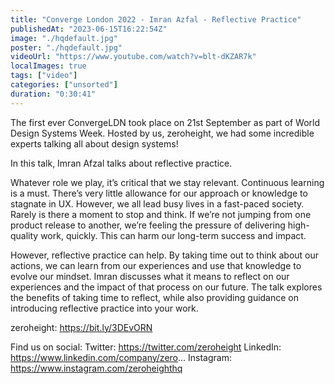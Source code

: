```yaml
---
title: "Converge London 2022 - Imran Azfal - Reflective Practice"
publishedAt: "2023-06-15T16:22:54Z"
image: "./hqdefault.jpg"
poster: "./hqdefault.jpg"
videoUrl: "https://www.youtube.com/watch?v=blt-dKZAR7k"
localImages: true
tags: ["video"]
categories: ["unsorted"]
duration: "0:30:41"
---
```

The first ever ConvergeLDN took place on 21st September as part of World Design Systems Week. Hosted by us, zeroheight, we had some incredible experts talking all about design systems! 

In this talk, Imran Afzal talks about reflective practice. 

Whatever role we play, it’s critical that we stay relevant. Continuous learning is a must. There’s very little allowance for our approach or knowledge to stagnate in UX. However, we all lead busy lives in a fast-paced society. Rarely is there a moment to stop and think. If we’re not jumping from one product release to another, we’re feeling the pressure of delivering high-quality work, quickly. This can harm our long-term success and impact.

However, reflective practice can help. By taking time out to think about our actions, we can learn from our experiences and use that knowledge to evolve our mindset. Imran discusses what it means to reflect on our experiences and the impact of that process on our future. The talk explores the benefits of taking time to reflect, while also providing guidance on introducing reflective practice into your work.

zeroheight: https://bit.ly/3DEvORN

Find us on social:
Twitter: https://twitter.com/zeroheight
LinkedIn: https://www.linkedin.com/company/zero...
Instagram: https://www.instagram.com/zeroheighthq
